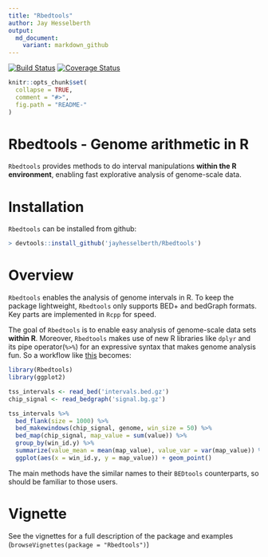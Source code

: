 ```yaml
---
title: "Rbedtools"
author: Jay Hesselberth
output:
  md_document:
    variant: markdown_github
---
```


[![Build Status](https://travis-ci.com/jayhesselberth/Rbedtools.svg?token=Q9WRSyqYnpS7KpFfTscp&branch=master)](https://travis-ci.com/jayhesselberth/Rbedtools)
[![Coverage Status](https://img.shields.io/codecov/c/github/jayhesselberth/Rbedtools/master.svg)](https://codecov.io/github/jayhesselberth/Rbedtools?branch=master)

```r
knitr::opts_chunk$set(
  collapse = TRUE,
  comment = "#>",
  fig.path = "README-"
)
```

# Rbedtools - Genome arithmetic in R

`Rbedtools` provides methods to do interval manipulations **within the R environment**, enabling fast explorative analysis of genome-scale data.

# Installation

`Rbedtools` can be installed from github:

```r
> devtools::install_github('jayhesselberth/Rbedtools')
```

# Overview

`Rbedtools` enables the analysis of genome intervals in R. To keep the package lightweight, `Rbedtools` only supports BED+ and bedGraph formats. Key parts are implemented in `Rcpp` for speed.

The goal of `Rbedtools` is to enable easy analysis of genome-scale data sets **within R**. Moreover, `Rbedtools` makes use of new R libraries like `dplyr` and its pipe operator(`%>%`) for an expressive syntax that makes genome analysis fun. So a workflow like [this](https://github.com/arq5x/bedtools-protocols/blob/master/bedtools.md#bp3-plot-transcription-factor-occupancy-surrounding-the-transcription-start-site) becomes:

```r
library(Rbedtools)
library(ggplot2)

tss_intervals <- read_bed('intervals.bed.gz')
chip_signal <- read_bedgraph('signal.bg.gz')

tss_intervals %>%
  bed_flank(size = 1000) %>%
  bed_makewindows(chip_signal, genome, win_size = 50) %>%
  bed_map(chip_signal, map_value = sum(value)) %>%
  group_by(win_id.y) %>%
  summarize(value_mean = mean(map_value), value_var = var(map_value)) %>%
  ggplot(aes(x = win_id.y, y = map_value)) + geom_point()
```

The main methods have the similar names to their `BEDtools` counterparts, so should be familiar to those users.
 
# Vignette

See the vignettes for a full description of the package and examples (`browseVignettes(package = "Rbedtools")`)
